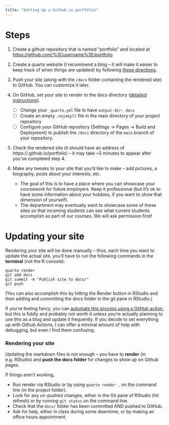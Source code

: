 ```yaml
---
title: "Setting Up a Github.io portfolio"
---
```


# Steps

1.  Create a github repository that is named "portfolio" and located at <https://github.com/%3Cusername%3E/portfolio>

2.  Create a quarto website (I recommend a blog – it will make it easier to keep track of when things are updated) by following [these directions](https://quarto.org/docs/websites/website-blog.html).

3. Push your site (along with the `/docs` folder containing the rendered site) to GitHub. You can customize it later.

4.  On GitHub, set your site to render to the docs directory ([detailed instructions](https://quarto.org/docs/publishing/github-pages.html)).

    -   [ ] Change your `_quarto.yml` file to have `output-dir: docs`
    -   [ ] Create an empty `.nojekyll` file in the main directory of your project repository
    -   [ ] Configure your GitHub repository (Settings -\> Pages -\> Build and Deployment) to publish the `/docs` directory of the `main` branch of your repository.
    
5. Check the rendered site (it should have an address of https://<username>.github.io/portfolio) -- it may take ~5 minutes to appear after you've completed step 4.

6. Make any tweaks to your site that you'd like to make -- add pictures, a biography, posts about your interests, etc.
    - The goal of this is to have a place where you can showcase your coursework for future employers. Keep it professional (but it's ok to have some information about your hobbies, if you want to show that dimension of yourself). 
    - The department may eventually want to showcase some of these sites so that incoming students can see what current students accomplish as part of our courses. We will ask permission first!


# Updating your site

Rendering your site will be done manually -- thus, each time you want to update the actual site, you'll have to run the following commands in the **terminal** (not the R console):

```         
quarto render
git add docs
git commit -m "Publish site to docs/"
git push
```

(You can also accomplish this by hitting the Render button in RStudio and then adding and committing the docs folder in the git pane in RStudio.)

If you're feeling fancy, you can [automate this process using a GitHub action](https://thedatasavvycorner.com/blogs/03-quarto-github-actions), but this is fiddly and probably not worth it unless you're actually planning to use this as a blog and update it frequently. 
If you decide to set everything up with Github Actions, I can offer a minimal amount of help with debugging, but even I find them confusing.



::: callout-caution
### Rendering your site

Updating the markdown files is not enough -- you have to **render** (in e.g. RStudio) and **push the docs folder** for changes to show up on Github pages.

If things aren't working, 

- Run render via RStudio or by using `quarto render .` on the command line (in the project folder). 
- Look for any un-pushed changes, either in the Git pane of RStudio (hit refresh) or by running `git status` on the command line. 
- Check that the `docs/` folder has been committed AND pushed to GitHub.
- Ask for help, either in class during some downtime, or by making an office hours appointment.

:::

